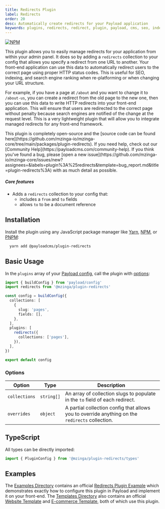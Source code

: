 ```yaml
---
title: Redirects Plugin
label: Redirects
order: 20
desc: Automatically create redirects for your Payload application
keywords: plugins, redirects, redirect, plugin, payload, cms, seo, indexing, search, search engine
---
```


[![NPM](https://img.shields.io/npm/v/@payloadcms/plugin-redirects)](https://www.npmjs.com/package/@payloadcms/plugin-redirects)

This plugin allows you to easily manage redirects for your application from within your admin panel. It does so by adding a `redirects` collection to your config that allows you specify a redirect from one URL to another. Your front-end application can use this data to automatically redirect users to the correct page using proper HTTP status codes. This is useful for SEO, indexing, and search engine ranking when re-platforming or when changing your URL structure.

For example, if you have a page at `/about` and you want to change it to `/about-us`, you can create a redirect from the old page to the new one, then you can use this data to write HTTP redirects into your front-end application. This will ensure that users are redirected to the correct page without penalty because search engines are notified of the change at the request level. This is a very lightweight plugin that will allow you to integrate managed redirects for any front-end framework.

<Banner type="info">
  This plugin is completely open-source and the [source code can be found
  here](https://github.com/mzinga-io/mzinga-core/tree/main/packages/plugin-redirects). If you need
  help, check out our [Community Help](https://payloadcms.com/community-help). If you think you've
  found a bug, please [open a new
  issue](https://github.com/mzinga-io/mzinga-core/issues/new?assignees=&labels=plugin%3A%25redirects&template=bug_report.md&title=plugin-redirects%3A)
  with as much detail as possible.
</Banner>

##### Core features

- Adds a `redirects` collection to your config that:
  - includes a `from` and `to` fields
  - allows `to` to be a document reference

## Installation

Install the plugin using any JavaScript package manager like [Yarn](https://yarnpkg.com), [NPM](https://npmjs.com), or [PNPM](https://pnpm.io):

```bash
  yarn add @payloadcms/plugin-redirects
```

## Basic Usage

In the `plugins` array of your [Payload config](https://payloadcms.com/docs/configuration/overview), call the plugin with [options](#options):

```ts
import { buildConfig } from 'payload/config'
import redirects from '@mzinga/plugin-redirects'

const config = buildConfig({
  collections: [
    {
      slug: 'pages',
      fields: [],
    },
  ],
  plugins: [
    redirects({
      collections: ['pages'],
    }),
  ],
})

export default config
```

### Options

| Option        | Type       | Description                                                                                     |
| ------------- | ---------- | ----------------------------------------------------------------------------------------------- |
| `collections` | `string[]` | An array of collection slugs to populate in the `to` field of each redirect.                    |
| `overrides`   | `object`   | A partial collection config that allows you to override anything on the `redirects` collection. |

## TypeScript

All types can be directly imported:

```ts
import { PluginConfig } from '@mzinga/plugin-redirects/types'
```

## Examples

The [Examples Directory](https://github.com/mzinga-io/mzinga-core/tree/main/examples) contains an official [Redirects Plugin Example](https://github.com/mzinga-io/mzinga-core/tree/main/examples/redirects) which demonstrates exactly how to configure this plugin in Payload and implement it on your front-end. The [Templates Directory](https://github.com/mzinga-io/mzinga-core/tree/main/templates) also contains an official [Website Template](https://github.com/mzinga-io/mzinga-core/tree/main/templates/website) and [E-commerce Template](https://github.com/mzinga-io/mzinga-core/tree/main/templates/ecommere), both of which use this plugin.
